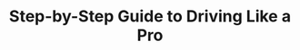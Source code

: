 ---
title: 'Step-by-Step Guide to Driving Like a Pro'
description: 'Discover the specific steps for driving like a pro'
icon: 'bridge-suspension'
sidebarTitle: "Lifestyle and culture"
---